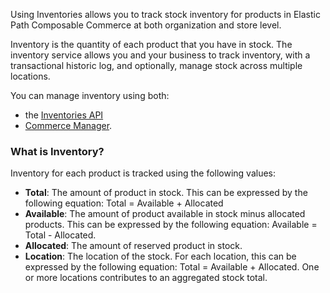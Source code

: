 Using Inventories allows you to track stock inventory for products in Elastic Path Composable Commerce at both organization and store level.

Inventory is the quantity of each product that you have in stock. The inventory service allows you and your business to track inventory, with a transactional historic log, and optionally, manage stock across multiple locations.

You can manage inventory using both:

- the [Inventories API](/docs/api/pxm/inventory)
- [Commerce Manager](/docs/commerce-manager/product-experience-manager/Products/manage-product-inventory).

### What is Inventory?

Inventory for each product is tracked using the following values:

- **Total**: The amount of product in stock. This can be expressed by the following equation: Total = Available + Allocated
- **Available**: The amount of product available in stock minus allocated products. This can be expressed by the following equation: Available = Total - Allocated.
- **Allocated**: The amount of reserved product in stock.
- **Location**: The location of the stock. For each location, this can be expressed by the following equation: Total = Available + Allocated. One or more locations contributes to an aggregated stock total.

